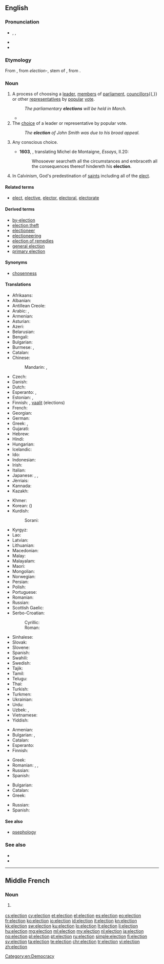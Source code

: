 {{also|élection|êlection}}
==English==
{{slim-wikipedia|Election (disambiguation)}}

===Pronunciation===
* {{enPR|ĭ-lĕk'shən}}, {{IPA|/ɪˈlekʃ(ə)n/}}, {{X-SAMPA|/I"lekS(@)n/}}
* {{audio|En-us-election.ogg|Audio (US)}}
* {{rhymes|ɛkʃən}}

===Etymology===
From {{etyl|xno|en}} {{term|eleccioun|lang=fro}}, from {{etyl|la|en}} ''election-'', stem of {{term|electio||lang=la|choice, selection}}, from {{term/t|la|ēligō||I pluck out, I choose}}.

===Noun===
{{en-noun}}

# A process of choosing a [[leader]], [[member]]s of [[parliament]], [[councillor]]s{{,}} or other [[representative]]s by [[popular]] [[vote]].
#: ''The parliamentary '''elections''' will be held in March.''
#* {{quote-news|year=2012|date=November 7|author=Matt Bai|title=Winning a Second Term, Obama Will Confront Familiar Headwinds|work=New York Times|url=http://www.nytimes.com/2012/11/07/us/politics/in-president-obamas-second-term-familiar-challenges.html?pagewanted=all&_r=0
|passage=That brief moment after the '''election''' four years ago, when many Americans thought Mr. Obama’s election would presage a new, less fractious political era, now seems very much a thing of the past. }}
# The [[choice]] of a leader or representative by popular vote.
#: ''The '''election''' of John Smith was due to his broad appeal.''
# {{context|archaic|lang=en}} Any conscious choice.
#* '''1603''', {{w|John Florio}}, translating Michel de Montaigne, ''Essays'', II.20:
#*: Whosoever searcheth all the circumstances and embraceth all the consequences thereof hindereth his '''election'''.
# {{context|theology|lang=en}} In Calvinism, God's predestination of [[saints]] including all of the [[elect]].

====Related terms====
* [[elect]], [[elective]], [[elector]], [[electoral]], [[electorate]]

====Derived terms====
* [[by-election]]
* [[election theft]]
* [[electioneer]]
* [[electioneering]]
* [[election of remedies]]
* [[general election]]
* [[primary election]]

====Synonyms====
* {{sense|theology}} [[chosenness]]

====Translations====
{{trans-top|process of choosing a new leader or representatives}}
* Afrikaans: {{t-|af|verkiesing}}
* Albanian: {{t-|sq|zgjedhje}}
* Antillean Creole: {{tø|gcf|léléksion}}
* Arabic: {{t-|ar|اِنْتِخاب|m|tr=intixāb}}, {{t-|ar|انتخابات|p|tr=intixābāt}}
* Armenian: {{t-|hy|ընտրություն|p|tr=əntrutʿyunner|alt=ընտրություններ|sc=Armn}}
* Asturian: {{t-|ast|eleición|f}}
* Azeri: {{t-|az|seçki}}
* Belarusian: {{t-|be|выбар|alt=выбары|m-p|tr=výbary}}
* Bengali: {{t-|bn|নির্বাচন|tr=nirbacôn|sc=Beng}}
* Bulgarian: {{t+|bg|избор|alt=избори|m-p|tr=ízbori}}
* Burmese: {{t+|my|ရွေးချယ်တင်မြှောက်ပွဲ|tr=ywe:chètinhmyaukpwè:|sc=Mymr}}, {{t+|my|ရွေးကောက်ပွဲ|tr=ywe:kaukpwe:|sc=Mymr}}
* Catalan: {{t-|ca|elecció|f}}
* Chinese:
*: Mandarin: {{t+|cmn|選舉|sc=Hani}}, {{t+|cmn|选举|tr=xuǎnjǔ|sc=Hani}}
* Czech: {{t+|cs|volba|f}}
* Danish: {{t-|da|valg|n}}
* Dutch: {{t+|nl|verkiezing|f}}
* Esperanto: {{t-|eo|elekto}}, {{t-|eo|balotado}}
* Estonian: {{t-|et|valimine}}, {{t-|et|valimised|p}}
* Finnish: {{t+|fi|vaali}}, [[vaalit]] (elections)
* French: {{t+|fr|élection|f}}
* Georgian: {{t-|ka|არჩევნები|tr=arč'evnebi|sc=Geor}}
* German: {{t+|de|Wahl|f}}
* Greek: {{t+|el|εκλογή|f|tr=eklogí}}, {{t+|el|εκλογές|f-p|tr=eklogés}}
* Gujarati: {{t-|gu|ચૂંટણી|tr=cūṇṭaṇī}}
* Hebrew: {{t-|he|בְּחִירוֹת|tr=bkhirot|sc=Hebr}}
* Hindi: {{t-|hi|चुनाव|m|tr=cunāv|sc=Deva}}
* Hungarian: {{t+|hu|választás}}
* Icelandic: {{t+|is|kosning|alt=kosningar|f-p}}
* Ido: {{t+|io|elekto}}
* Indonesian: {{t+|id|pemilihan}}
* Irish: {{t-|ga|toghchán|m}}
* Italian: {{t+|it|elezione|f}}
* Japanese: {{t+|ja|選挙|tr=せんきょ, senkyo}}, {{t-|ja|選任|tr=せんにん, sennin}}, {{t+|ja|選出|tr=せんしゅつ, senshutsu}}
* Jèrriais: {{tø|roa-jer|êlection|f}}
* Kannada: {{t-|kn|ಚುನಾವಣೆ|tr=cunāvaṇe|sc=Knda}}
* Kazakh: {{t|kk|сайлау|tr=saylaw|sc=Cyrl}}
{{trans-mid}}
* Khmer: {{t-|km|ការបោះឆ្នោត|tr=kaa bɑh chnaot|sc=Khmr}}
* Korean: {{t+|ko|선거|tr=seongeo|sc=Kore}} ({{t+|ko|選擧|sc=Kore}})
* Kurdish:
*: Sorani: {{t-|ku|هه‌ڵبژاردن}}
* Kyrgyz: {{t-|ky|шайлоо|tr=şayloo|sc=Cyrl}}
* Lao: {{t+|lo|ການເລືອກຕັ້ງ|tr=kān lư̄ak tang|sc=Laoo}}
* Latvian: {{t-|lv|vēlēšanas|f-p}}
* Lithuanian: {{t+|lt|rinkimai|p}}
* Macedonian: {{t-|mk|избор|alt=избори|m-p|tr=ízbori}}
* Malay: {{t-|ms|pilihan raya}}
* Malayalam: {{t+|ml|തിരഞ്ഞെടുപ്പ്|tr=thiranjetuppu}}
* Maori: {{t-|mi|pōtitanga}}
* Mongolian: {{t-|mn|сонгууль|tr=songuulʹ|sc=Cyrl}}
* Norwegian: {{t+|no|valg|n}}
* Persian: {{t+|fa|انتخاب|tr=entexâbât|alt=انتخابات|sc=fa-Arab}}
* Polish: {{t+|pl|wybory|p}}
* Portuguese: {{t+|pt|eleição|f}}
* Romanian: {{t-|ro|alegere|f}}
* Russian: {{t+|ru|выборы|m-p|tr=výbory}}
* Scottish Gaelic: {{t-|gd|taghadh|m}}
* Serbo-Croatian:
*: Cyrillic: {{t-|sh|избор|alt=избори|m-p}}
*: Roman: {{t-|sh|izbor|alt=izbori|m-p}}
* Sinhalese: {{t-|si|මැතිවරණය|tr=mætivarane|sc=Sinh}}
* Slovak: {{t-|sk|voľba|alt=voľby|f-p}}
* Slovene: {{t-|sl|volitve|f-p}}
* Spanish: {{t+|es|elección|f}}
* Swahili: {{t+|sw|uchaguzi}}
* Swedish: {{t+|sv|val|n}}
* Tajik: {{t-|tg|интихоб|tr=intixobot|alt=интихобот|sc=Cyrl}}
* Tamil: {{t+|ta|தேர்தல்|tr=tērtal|sc=Taml}}
* Telugu: {{t+|te|ఎన్నిక|tr=ennika}}
* Thai: {{t-|th|การเลือกตั้ง|tr=gaan lêuak dtâng|sc=Thai}}
* Turkish: {{t+|tr|seçim}}
* Turkmen: {{t-|tk|saýlav}}
* Ukrainian: {{t-|uk|вибор|alt=вибори|m-p|tr=výbory}}
* Urdu: {{t-|ur|انتخابات|tr=intixābāt|sc=ur-Arab}}
* Uzbek: {{t-|uz|saylov}}, {{qualifier|obsolete}} {{t-|uz|intixob}}
* Vietnamese: {{t+|vi|bầu cử|alt=sự bầu cử}}
* Yiddish: {{t-|yi|וואלן|sc=Hebr}}
{{trans-bottom}}

{{trans-top|choice of a leader or representatives}}
* Armenian: {{t-|hy|ընտրություն|tr=əntrutʿyun|sc=Armn}}
* Bulgarian: {{t+|bg|избор|m}}, {{t-|bg|избиране|n}}
* Catalan: {{t-|ca|elecció|f}}
* Esperanto: {{t-|eo|elektado}}
* Finnish: {{t+|fi|valinta|alt=valinta (vaaleilla)}}
{{trans-mid}}
* Greek: {{t+|el|εκλογή|f|tr=eklogí|sc=Grek}}
* Romanian: {{t-|ro|alegere|f}}, {{t-|ro|selecție|f}}, {{t-|ro|desemnare|f}}
* Russian: {{t+|ru|избрание|n|tr=izbránije|sc=Cyrl}}
* Spanish: {{t+|es|elección|f}}
{{trans-bottom}}

{{trans-top|conscious choice}}
* Bulgarian: {{t+|bg|избор|m}}
* Catalan: {{t-|ca|elecció|f}}
* Greek: {{t+|el|εκλογή|f|tr=eklogí|sc=Grek}}
{{trans-mid}}
* Russian: {{t+|ru|выбор|m|tr=výbor|sc=Cyrl}}
* Spanish: {{t+|es|elección|f}}
{{trans-bottom}}

====See also====
* [[psephology]] <!-- study of elections -->

===See also===
* {{pedia|Election}}
* {{pedia|Predestination}}

[[Category:en:Democracy]]

----

==Middle French==

===Noun===
{{frm-noun|f}}

# {{l|en|election}} {{gloss|act or process of being elected to an office}}

[[cs:election]]
[[cy:election]]
[[et:election]]
[[el:election]]
[[es:election]]
[[eo:election]]
[[fr:election]]
[[ko:election]]
[[io:election]]
[[id:election]]
[[it:election]]
[[kn:election]]
[[kk:election]]
[[sw:election]]
[[ku:election]]
[[lo:election]]
[[lt:election]]
[[li:election]]
[[hu:election]]
[[mg:election]]
[[ml:election]]
[[my:election]]
[[nl:election]]
[[ja:election]]
[[no:election]]
[[pl:election]]
[[pt:election]]
[[ru:election]]
[[simple:election]]
[[fi:election]]
[[sv:election]]
[[ta:election]]
[[te:election]]
[[chr:election]]
[[tr:election]]
[[vi:election]]
[[zh:election]]